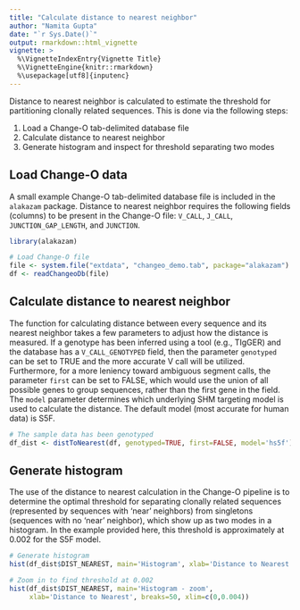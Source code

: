 ```yaml
---
title: "Calculate distance to nearest neighbor"
author: "Namita Gupta"
date: "`r Sys.Date()`"
output: rmarkdown::html_vignette
vignette: >
  %\VignetteIndexEntry{Vignette Title}
  %\VignetteEngine{knitr::rmarkdown}
  %\usepackage[utf8]{inputenc}
---
```


Distance to nearest neighbor is calculated to estimate the threshold 
for partitioning clonally related sequences. This is done via the 
following steps:

1. Load a Change-O tab-delimited database file
2. Calculate distance to nearest neighbor
3. Generate histogram and inspect for threshold separating two modes

Load Change-O data
--------------------------------------------------------------------------------
A small example Change-O tab-delimited database file is included in the 
`alakazam` package. Distance to nearest neighbor requires the following fields 
(columns) to be present in the Change-O file: `V_CALL`, `J_CALL`, 
`JUNCTION_GAP_LENGTH`, and `JUNCTION`.

```r
library(alakazam)

# Load Change-O file
file <- system.file("extdata", "changeo_demo.tab", package="alakazam")
df <- readChangeoDb(file)
```

Calculate distance to nearest neighbor
--------------------------------------------------------------------------------
The function for calculating distance between every sequence and its nearest
neighbor takes a few parameters to adjust how the distance is measured. If a 
genotype has been inferred using a tool (e.g., TIgGER) and the database has a
`V_CALL_GENOTYPED` field, then the parameter `genotyped` can be set to TRUE and 
the more accurate V call will be utilized. Furthermore, for a more leniency 
toward ambiguous segment calls, the parameter `first` can be set to FALSE, which 
would use the union of all possible genes to group sequences, rather than the 
first gene in the field. The `model` parameter determines which underlying SHM 
targeting model is used to calculate the distance. The default model (most 
accurate for human data) is S5F.


```r
# The sample data has been genotyped
df_dist <- distToNearest(df, genotyped=TRUE, first=FALSE, model='hs5f')
```

Generate histogram
--------------------------------------------------------------------------------
The use of the distance to nearest calculation in the Change-O pipeline is to 
determine the optimal threshold for separating clonally related sequences 
(represented by sequences with 'near' neighbors) from singletons (sequences 
with no 'near' neighbor), which show up as two modes in a histogram. In the 
example provided here, this threshold is approximately at 0.002 for the 
S5F model.

```r
# Generate histogram
hist(df_dist$DIST_NEAREST, main='Histogram', xlab='Distance to Nearest', breaks=50)

# Zoom in to find threshold at 0.002
hist(df_dist$DIST_NEAREST, main='Histogram - zoom', 
     xlab='Distance to Nearest', breaks=50, xlim=c(0,0.004))
```